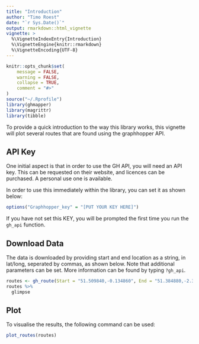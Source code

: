 ```yaml
---
title: "Introduction"
author: "Timo Roest"
date: "`r Sys.Date()`"
output: rmarkdown::html_vignette
vignette: >
  %\VignetteIndexEntry{Introduction}
  %\VignetteEngine{knitr::rmarkdown}
  %\VignetteEncoding{UTF-8}
---
```


```r
knitr::opts_chunk$set(
	message = FALSE,
	warning = FALSE,
	collapse = TRUE,
	comment = "#>"
)
source("~/.Rprofile")
library(ghmapper)
library(magrittr)
library(tibble)
```

To provide a quick introduction to the way this library works, this vignette will plot several routes that are found using the graphhopper API. 

## API Key

One initial aspect is that in order to use the GH API, you will need an API key. This can be requested on their website, and licences can be purchased. A personal use one is available. 

In order to use this immediately within the library, you can set it as shown below:

```r
options("Graphhopper_key" = "[PUT YOUR KEY HERE]")
```

If you have not set this KEY, you will be prompted the first time you run the `gh_api` function.

## Download Data

The data is downloaded by providing start and end location as a string, in lat/long, seperated by commas, as shown below. 
Note that additional parameters can be set. More information can be found by typing `?gh_api`.

```r
routes <- gh_route(Start = "51.509840,-0.134860", End = "51.384880,-2.361970")
routes %>% 
  glimpse
```


## Plot

To visualise the results, the following command can be used:

```r
plot_routes(routes)
```


